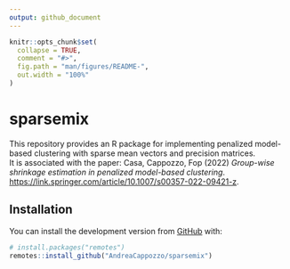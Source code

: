 ```yaml
---
output: github_document
---
```


<!-- README.md is generated from README.Rmd. Please edit that file -->

```r
knitr::opts_chunk$set(
  collapse = TRUE,
  comment = "#>",
  fig.path = "man/figures/README-",
  out.width = "100%"
)
```

# sparsemix

This repository provides an R package for implementing penalized model-based clustering
with sparse mean vectors and precision matrices.   
It is associated with the paper: Casa, Cappozzo, Fop (2022)
*Group-wise shrinkage estimation in penalized model-based clustering*. [https://link.springer.com/article/10.1007/s00357-022-09421-z](https://link.springer.com/article/10.1007/s00357-022-09421-z).


## Installation

You can install the development version from [GitHub](https://github.com/) with:

``` r
# install.packages("remotes")
remotes::install_github("AndreaCappozzo/sparsemix")
```
